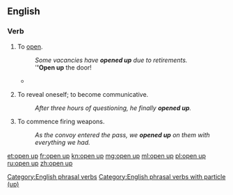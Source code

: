 ==English==

===Verb===
{{en-verb|head=[[open]] [[up]]|opens up|opening up|opened up}}

# {{context|intransitive|transitive}} To [[open]].
#: ''Some vacancies have '''opened up''' due to retirements.''
#: '''''Open up''' the door!
#* {{quote-news
|year=2011
|date=February 1
|author=Phil McNulty
|title=Arsenal   2 - 1   Everton
|work=BBC
|url=http://news.bbc.co.uk/sport2/hi/football/eng_prem/9379477.stm
|page=
|passage=Wilshere then '''opened up''' Everton's defence, but Van Persie lifted his finish over the onrushing Howard and also over the bar. }}
# {{context|intransitive}} To reveal oneself; to become communicative.
#: ''After three hours of questioning, he finally '''opened up'''.''
# {{context|intransitive}} To commence firing weapons.
#: ''As the convoy entered the pass, we '''opened up''' on them with everything we had.''

[[Category:English phrasal verbs]]
[[Category:English phrasal verbs with particle (up)]]

[[et:open up]]
[[fr:open up]]
[[kn:open up]]
[[mg:open up]]
[[ml:open up]]
[[pl:open up]]
[[ru:open up]]
[[zh:open up]]